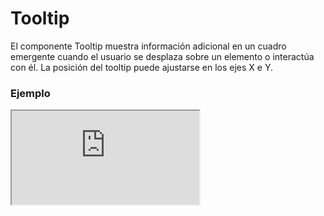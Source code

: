 
# Tooltip

El componente Tooltip muestra información adicional en un cuadro emergente cuando el usuario se desplaza sobre un elemento o interactúa con él. La posición del tooltip puede ajustarse en los ejes X e Y.

### Ejemplo

<Iframe
  minHeightIframe="30dvh"
  src="https://fenextjs-component-storybook.vercel.app/iframe.html?args=&id=tooltip-tooltip--index&viewMode=story"
/>

### Importacion

Para importar el componente Tooltip, se puede hacer desde fenextjs

```tsx copy
import { Tooltip } from "fenextjs";
```

### Parametros

| Parametro | Tipo                          | Requerido | Default   | Descripcion                                                            |
| --------- | ----------------------------- | --------- | --------- | ---------------------------------------------------------------------- |
| className | string                        | no        | ''        | Clase CSS para personalizar el contenedor del tooltip.                 |
| children  | ReactNode                     | no        | undefined | Contenido o elemento que activará la visualización del tooltip.        |
| tooltip   | ReactNode                     | no        | undefined | Contenido del tooltip que se mostrará al usuario.                      |
| positionX | 'center' \| 'right' \| 'left' | no        | 'center'  | Posición horizontal del tooltip en relación con el elemento activador. |
| positionY | 'center' \| 'top' \| 'bottom' | no        | 'top'     | Posición vertical del tooltip en relación con el elemento activador.   |

### Storybook

Para ver el storybook del componente lo puede hacer con este [link](https://fenextjs-component-storybook.vercel.app/?path=/story/tooltip-tooltip--index)

### Usos

- Tooltip básico

```tsx copy
<Tooltip tooltip="Texto de ayuda">Hover aquí</Tooltip>
```

- Tooltip con posición ajustada

```tsx copy
<Tooltip tooltip="Texto de ayuda" positionX="right" positionY="bottom">
  Hover aquí
</Tooltip>
```

- Tooltip con clase personalizada

```tsx copy
<Tooltip tooltip="Texto de ayuda" className="custom-tooltip">
  Hover aquí
</Tooltip>
```
